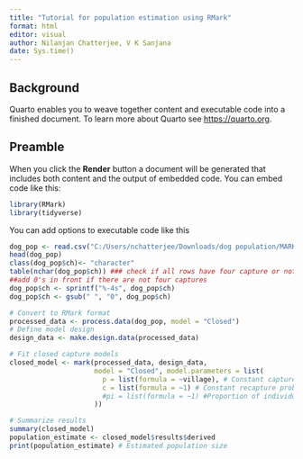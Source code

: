 ---
title: "Tutorial for population estimation using RMark"
format: html
editor: visual
author: Nilanjan Chatterjee, V K Sanjana
date: Sys.time()
---

## Background

Quarto enables you to weave together content and executable code into a finished document. To learn more about Quarto see <https://quarto.org>.

## Preamble

When you click the **Render** button a document will be generated that includes both content and the output of embedded code. You can embed code like this:

```{r}
library(RMark)
library(tidyverse)
```

You can add options to executable code like this

```{r}
dog_pop <- read.csv("C:/Users/nchatterjee/Downloads/dog population/MARK_INPUT_updated.csv")
head(dog_pop)
class(dog_pop$ch)<- "character"
table(nchar(dog_pop$ch)) ### check if all rows have four capture or not
##add 0's in front if there are not four captures
dog_pop$ch <- sprintf("%-4s", dog_pop$ch)
dog_pop$ch <- gsub(" ", "0", dog_pop$ch)
```


```{r}
# Convert to RMark format
processed_data <- process.data(dog_pop, model = "Closed")
# Define model design
design_data <- make.design.data(processed_data)

# Fit closed capture models
closed_model <- mark(processed_data, design_data,
                     model = "Closed", model.parameters = list(
                       p = list(formula = ~village), # Constant capture probability
                       c = list(formula = ~1) # Constant recapture probability
                       #pi = list(formula = ~1) #Proportion of individuals in each mixture
                     ))

# Summarize results
summary(closed_model)
population_estimate <- closed_model$results$derived
print(population_estimate) # Estimated population size
```


```{r}
```


